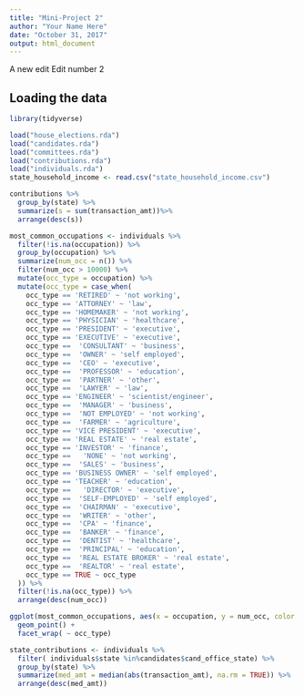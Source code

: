 ```yaml
---
title: "Mini-Project 2"
author: "Your Name Here"
date: "October 31, 2017"
output: html_document
---
```

A new edit
Edit number 2

## Loading the data

```r
library(tidyverse)

load("house_elections.rda")
load("candidates.rda")
load("committees.rda")
load("contributions.rda")
load("individuals.rda")
state_household_income <- read.csv("state_household_income.csv")

```

```r
contributions %>% 
  group_by(state) %>% 
  summarize(s = sum(transaction_amt))%>%
  arrange(desc(s))
```

```r
most_common_occupations <- individuals %>% 
  filter(!is.na(occupation)) %>%
  group_by(occupation) %>% 
  summarize(num_occ = n()) %>% 
  filter(num_occ > 10000) %>% 
  mutate(occ_type = occupation) %>%
  mutate(occ_type = case_when(
    occ_type == 'RETIRED' ~ 'not working',
    occ_type == 'ATTORNEY' ~ 'law',
    occ_type == 'HOMEMAKER' ~ 'not working',
    occ_type == 'PHYSICIAN' ~ 'healthcare',
    occ_type == 'PRESIDENT' ~ 'executive',
    occ_type == 'EXECUTIVE' ~ 'executive',
    occ_type ==  'CONSULTANT' ~ 'business',
    occ_type ==  'OWNER' ~ 'self employed',
    occ_type ==  'CEO' ~ 'executive',
    occ_type ==  'PROFESSOR' ~ 'education',
    occ_type ==  'PARTNER' ~ 'other',
    occ_type ==  'LAWYER' ~ 'law',
    occ_type == 'ENGINEER' ~ 'scientist/engineer',
    occ_type ==  'MANAGER' ~ 'business',
    occ_type ==  'NOT EMPLOYED' ~ 'not working',
    occ_type ==  'FARMER' ~ 'agriculture',
    occ_type == 'VICE PRESIDENT' ~ 'executive',
    occ_type == 'REAL ESTATE' ~ 'real estate',
    occ_type == 'INVESTOR' ~ 'finance',
    occ_type ==   'NONE' ~ 'not working',
    occ_type ==  'SALES' ~ 'business',
    occ_type == 'BUSINESS OWNER' ~ 'self employed',
    occ_type == 'TEACHER' ~ 'education',
    occ_type ==   'DIRECTOR' ~ 'executive',
    occ_type ==  'SELF-EMPLOYED' ~ 'self employed',
    occ_type ==  'CHAIRMAN' ~ 'executive',
    occ_type ==  'WRITER' ~ 'other',
    occ_type ==  'CPA' ~ 'finance',
    occ_type ==  'BANKER' ~ 'finance',
    occ_type ==  'DENTIST' ~ 'healthcare',
    occ_type ==  'PRINCIPAL' ~ 'education',
    occ_type ==  'REAL ESTATE BROKER' ~ 'real estate',
    occ_type ==  'REALTOR' ~ 'real estate',
    occ_type == TRUE ~ occ_type
  )) %>% 
  filter(!is.na(occ_type)) %>% 
  arrange(desc(num_occ))

ggplot(most_common_occupations, aes(x = occupation, y = num_occ, color = occ_type)) +
  geom_point() +
  facet_wrap( ~ occ_type)
```

```r
state_contributions <- individuals %>% 
  filter( individuals$state %in%candidates$cand_office_state) %>%
  group_by(state) %>% 
  summarize(med_amt = median(abs(transaction_amt), na.rm = TRUE)) %>% 
  arrange(desc(med_amt))
```
